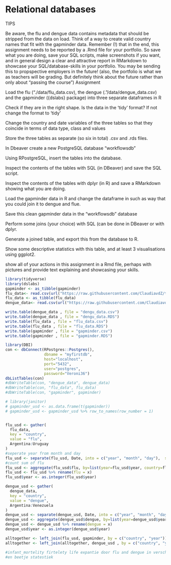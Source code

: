# Relational databases

TIPS

Be aware, the flu and dengue data contains metadata that should be stripped from the data on load.
Think of a way to create valid country names that fit with the gapminder data.
Remember (!) that in the end, this assignment needs to be reported by a .Rmd file for your portfolio. So save what you are doing, save your SQL scripts, make screenshots if you want, and in general design a clear and attractive report in RMarkdown to showcase your SQL/database-skills in your portfolio. You may be sending this to propspective employers in the future! (also, the portfolio is what we as teachers will be grading. But definitely think about the future rather than only about “passing the course”)
Assignment

Load the flu (“./data/flu_data.csv), the dengue (.”/data/dengue_data.csv) and the gapminder ({dslabs} package) into three separate dataframes in R

Check if they are in the right shape. Is the data in the ‘tidy’ format? If not change the format to ‘tidy’

Change the country and date variables of the three tables so that they coincide in terms of data type, class and values

Store the three tables as separate (so six in total) .csv and .rds files.

In Dbeaver create a new PostgreSQL database “workflowsdb”

Using RPostgreSQL, insert the tables into the database.

Inspect the contents of the tables with SQL (in DBeaver) and save the SQL script.

Inspect the contents of the tables with dplyr (in R) and save a RMarkdown showing what you are doing.

Load the gapminder data in R and change the dataframe in such as way that you could join it to dengue and flue.

Save this clean gapminder data in the “workflowsdb” database

Perform some joins (your choice) with SQL (can be done in DBeaver or with dplyr.

Generate a joined table, and export this from the database to R.

Show some descriptive statistics with this table, and at least 3 visualisations using ggplot2.

show all of your actions in this assignment in a Rmd file, perhaps with pictures and provide text explaining and showcasing your skills.
```r
library(tidyverse)
library(dslabs)
gapminder <- as_tibble(gapminder)
flu_data<- read.csv(url("https://raw.githubusercontent.com/ClaudiavdZ/tlsc-dsfb26v-20_workflows/main/data/flu_data.csv"), skip = 11)
flu_data <- as_tibble(flu_data)
dengue_data<- read.csv(url("https://raw.githubusercontent.com/ClaudiavdZ/tlsc-dsfb26v-20_workflows/main/data/dengue_data.csv"), skip = 11)

write.table(dengue_data , file = "dengu_data.csv")
write.table(dengue_data , file = "dengu_data.RDS")
write.table(flu_data , file = "flu_data.csv")
write.table(flu_data , file = "flu_data.RDS")
write.table(gapminder , file = "gapminder.csv")
write.table(gapminder , file = "gapminder.RDS")

library(DBI)
con <- dbConnect(RPostgres::Postgres(), 
                 dbname = "myfirstdb", 
                 host="localhost", 
                 port="5432", 
                 user="postgres", 
                 password="Veroni36") 
dbListTables(con) 
#dbWriteTable(con, "dengue_data", dengue_data)
#dbWriteTable(con, "flu_data", flu_data)
#dbWriteTable(con, "gapminder", gapminder)

# library(janitor)
# gapminder_usd <- as.data.frame(t(gapminder))
# gapminder_usd <- gapminder_usd %>% row_to_names(row_number = 1)


flu_usd <- gather(
  flu_data,
  key = "country",
  value = "flu",
  Argentina:Uruguay
)
#seperate year from month and day
flu_usd <- separate(flu_usd, Date, into = c("year", "month", "day"),  sep = "-")
#count sum of flu
flu_usd <- aggregate(flu_usd$flu, by=list(year=flu_usd$year, country=flu_usd$country), FUN=sum)
flu_usd <- flu_usd %>% rename(flu = x)
flu_usd$year <- as.integer(flu_usd$year)  

dengue_usd <- gather(
  dengue_data,
  key = "country",
  value = "dengue",
  Argentina:Venezuela
)
dengue_usd <- separate(dengue_usd, Date, into = c("year", "month", "day"),  sep = "-")
dengue_usd <- aggregate(dengue_usd$dengue, by=list(year=dengue_usd$year, country=dengue_usd$country), FUN=sum)
dengue_usd <- dengue_usd %>% rename(dengue = x)
dengue_usd$year <- as.integer(dengue_usd$year)

alltogether <- left_join(flu_usd, gapminder, by = c("country", "year"))
alltogether <- left_join(alltogether, dengue_usd , by = c("country", "year"))

#infant_mortelity firtelety life expantie door flu and dengue in verschillende jaren in verschillende landen
#en beetje statestiek
```

